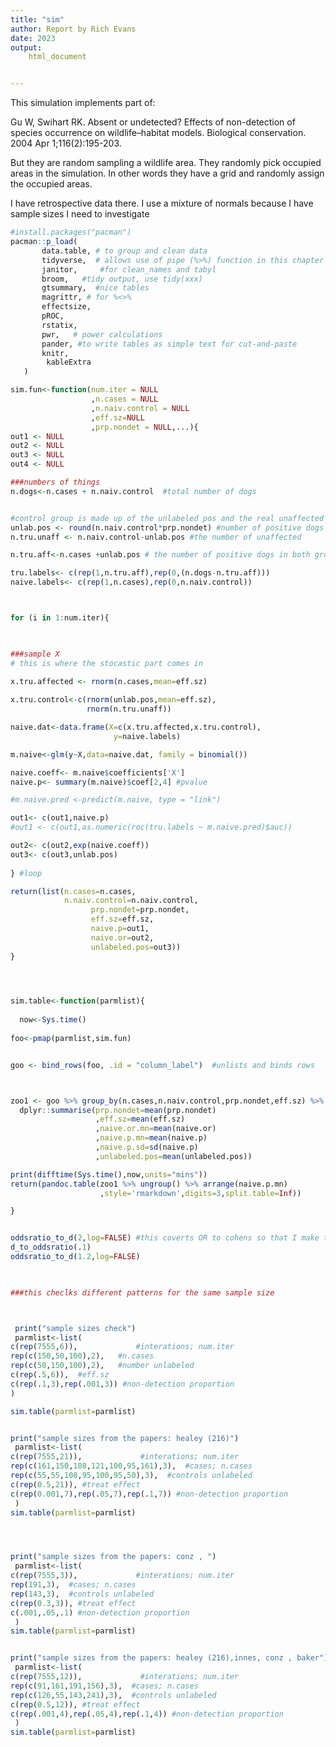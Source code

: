 ```yaml
---
title: "sim"
author: Report by Rich Evans
date: 2023
output:
    html_document


---
```


This simulation implements part of:

Gu W, Swihart RK. Absent or undetected? Effects of non-detection of species occurrence on wildlife–habitat models. Biological conservation. 2004 Apr 1;116(2):195-203.

But they are random sampling a wildlife area. They randomly pick occupied areas in the simulation. In other words they have a grid and randomly assign the occupied areas. 

I have retrospective data there. I use a mixture of normals because I have sample sizes I need to investigate

```r
#install.packages("pacman")
pacman::p_load(
       data.table, # to group and clean data
       tidyverse,  # allows use of pipe (%>%) function in this chapter
       janitor,     #for clean_names and tabyl
       broom,   #tidy output, use tidy(xxx)
       gtsummary,  #nice tables
       magrittr, # for %<>%
       effectsize,
       pROC,
       rstatix,
       pwr,   # power calculations
       pander, #to write tables as simple text for cut-and-paste
       knitr,
        kableExtra
   ) 
```




```r

sim.fun<-function(num.iter = NULL
                  ,n.cases = NULL
                  ,n.naiv.control = NULL
                  ,eff.sz=NULL
                  ,prp.nondet = NULL,...){
out1 <- NULL
out2 <- NULL
out3 <- NULL
out4 <- NULL

###numbers of things
n.dogs<-n.cases + n.naiv.control  #total number of dogs


#control group is made up of the unlabeled pos and the real unaffected
unlab.pos <- round(n.naiv.control*prp.nondet) #number of positive dogs who are unlabled
n.tru.unaff <- n.naiv.control-unlab.pos #the number of unaffected

n.tru.aff<-n.cases +unlab.pos # the number of positive dogs in both groups

tru.labels<- c(rep(1,n.tru.aff),rep(0,(n.dogs-n.tru.aff)))
naive.labels<- c(rep(1,n.cases),rep(0,n.naiv.control))



for (i in 1:num.iter){


  
###sample X
# this is where the stocastic part comes in
  
x.tru.affected <- rnorm(n.cases,mean=eff.sz)

x.tru.control<-c(rnorm(unlab.pos,mean=eff.sz),
                 rnorm(n.tru.unaff))

naive.dat<-data.frame(X=c(x.tru.affected,x.tru.control),
                       y=naive.labels)

m.naive<-glm(y~X,data=naive.dat, family = binomial())

naive.coeff<- m.naive$coefficients['X']
naive.p<- summary(m.naive)$coef[2,4] #pvalue

#m.naive.pred <-predict(m.naive, type = "link")

out1<- c(out1,naive.p)
#out1 <- c(out1,as.numeric(roc(tru.labels ~ m.naive.pred)$auc))

out2<- c(out2,exp(naive.coeff))
out3<- c(out3,unlab.pos)
 
} #loop

return(list(n.cases=n.cases,
            n.naiv.control=n.naiv.control,
                  prp.nondet=prp.nondet,
                  eff.sz=eff.sz,
                  naive.p=out1,
                  naive.or=out2,
                  unlabeled.pos=out3))
}


                    
```





```r


sim.table<-function(parmlist){
 
  now<-Sys.time()
  
foo<-pmap(parmlist,sim.fun)


goo <- bind_rows(foo, .id = "column_label")  #unlists and binds rows



zoo1 <- goo %>% group_by(n.cases,n.naiv.control,prp.nondet,eff.sz) %>% 
  dplyr::summarise(prp.nondet=mean(prp.nondet)
                   ,eff.sz=mean(eff.sz)
                   ,naive.or.mn=mean(naive.or)
                   ,naive.p.mn=mean(naive.p)
                   ,naive.p.sd=sd(naive.p)
                   ,unlabeled.pos=mean(unlabeled.pos))

print(difftime(Sys.time(),now,units="mins"))
return(pandoc.table(zoo1 %>% ungroup() %>% arrange(naive.p.mn)
                    ,style='rmarkdown',digits=3,split.table=Inf))

}


oddsratio_to_d(2,log=FALSE) #this coverts OR to cohens so that I make this like SNPs data
d_to_oddsratio(.1)
oddsratio_to_d(1.2,log=FALSE)

 
```
<!-- https://cran.r-project.org/web/packages/pander/vignettes/pandoc_table.html -->

```r
###this checlks different patterns for the same sample size



 print("sample sizes check")
 parmlist<-list(
c(rep(7555,6)),             #interations; num.iter
rep(c(150,50,100),2),   #n.cases
rep(c(50,150,100),2),   #number unlabeled
c(rep(.5,6)),  #eff.sz
c(rep(.1,3),rep(.001,3)) #non-detection proportion
)

sim.table(parmlist=parmlist)


print("sample sizes from the papers: healey (216)")
 parmlist<-list(
c(rep(7555,21)),             #interations; num.iter
rep(c(161,150,108,121,100,95,161),3),  #cases; n.cases
rep(c(55,55,108,95,100,95,50),3),  #controls unlabeled
c(rep(0.5,21)), #treat effect
c(rep(0.001,7),rep(.05,7),rep(.1,7)) #non-detection proportion
 )
sim.table(parmlist=parmlist)




print("sample sizes from the papers: conz , ")
 parmlist<-list(
c(rep(7555,3)),             #interations; num.iter
rep(191,3),  #cases; n.cases
rep(143,3),  #controls unlabeled
c(rep(0.3,3)), #treat effect
c(.001,.05,.1) #non-detection proportion
 )
sim.table(parmlist=parmlist)


print("sample sizes from the papers: healey (216),innes, conz , baker")
 parmlist<-list(
c(rep(7555,12)),             #interations; num.iter
rep(c(91,161,191,156),3),  #cases; n.cases
rep(c(126,55,143,241),3),  #controls unlabeled
c(rep(0.5,12)), #treat effect
c(rep(.001,4),rep(.05,4),rep(.1,4)) #non-detection proportion
 )
sim.table(parmlist=parmlist)

```

